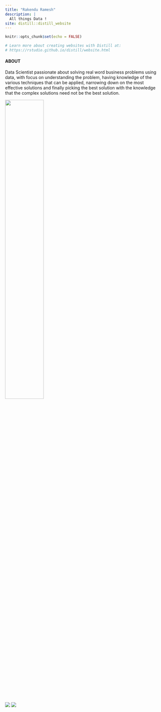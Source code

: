 ```yaml
---
title: "Rakendu Ramesh"
description: |
  All things Data !
site: distill::distill_website
---
```


```r
knitr::opts_chunk$set(echo = FALSE)

# Learn more about creating websites with Distill at:
# https://rstudio.github.io/distill/website.html

```
#### ABOUT

Data Scientist passionate about solving real word business problems using data, with focus on understanding the problem, having knowledge of the various techniques that can be applied, narrowing down on the most effective solutions and finally picking the best solution with the knowledge that the complex solutions need not be the best solution.

![](image/datascientist.jpg){width=50%}


<a class="social-icon" href="https://www.linkedin.com/in/rakendu-ramesh/"><i class="fab fa-linkedin-in"></i></a>
<a class="social-icon" href="https://github.com/RakenduR"><i class="fab fa-github"></i></a>
<a class="social-icon" href="https://stackoverflow.com/users/16270975/rakendu"><i class="fab fa-stack-overflow"></i></a>
<a class="social-icon" href="https://community.rstudio.com/u/RakenduR/summary"><i class="fab fa-r-project"></i></a>
<a class="social-icon" href="https://public.tableau.com/app/profile/rakendu5820"><img class="circular_image" src = "image/tableau.jpg"/></a>
<a class="social-icon" href="https://community.jmp.com/t5/user/viewprofilepage/user-id/31669"><img class="circular_image" src = "image/jmp.jpg"/></a>

<!-- ### PORTFOLIO -->

<!-- <table> -->
<!--   <tr> -->
<!--     <td width=30%> -->
<!--     [![](image/rdashboard1.png){width=100%}](https://isss608vaproject.shinyapps.io/Choropleth/) -->

<!--     **Sample Dashboard Placeholder:** This is a dashboard to visualise classification of subzones in singapore based on something -->

<!--     </td> -->
<!--     <td  width=30%> -->
<!--     [![](image/rdashboard1.png){width=100%}](https://isss608vaproject.shinyapps.io/Choropleth/) -->

<!--     **Sample Dashboard Placeholder:** This is a dashboard to visualise classification of subzones in singapore based on something -->

<!--     </td> -->
<!--     <td width=30%> -->
<!--     [![](image/rdashboard1.png){width=100%}](https://isss608vaproject.shinyapps.io/Choropleth/) -->

<!--     **Sample Dashboard Placeholder:** This is a dashboard to visualise classification of subzones in singapore based on something -->

<!--     </td> -->
<!--   </tr> -->
<!-- </table> -->



